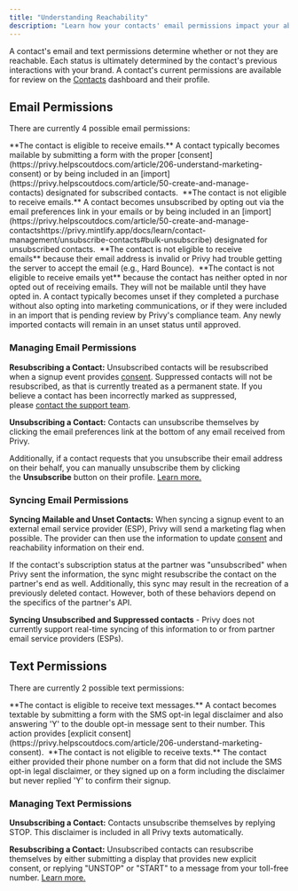 ```yaml
---
title: "Understanding Reachability"
description: "Learn how your contacts' email permissions impact your ability to engage with them."
---
```


A contact's email and text permissions determine whether or not they are reachable. Each status is ultimately determined by the contact's previous interactions with your brand. A contact's current permissions are available for review on the [Contacts](https://dashboard.privy-staging.com/contacts) dashboard and their profile. 

## Email Permissions

There are currently 4 possible email permissions:

<AccordionGroup>
  <Accordion title="Mailable" defaultOpen={false} icon="circle-check">
    **The contact is eligible to receive emails.** A contact typically becomes mailable by submitting a form with the proper [consent](https://privy.helpscoutdocs.com/article/206-understand-marketing-consent) or by being included in an [import](https://privy.helpscoutdocs.com/article/50-create-and-manage-contacts) designated for subscribed contacts. 
  </Accordion>

  <Accordion title="Unsubscribed" defaultOpen={false} icon="circle-x">
    **The contact is not eligible to receive emails.** A contact becomes unsubscribed by opting out via the email preferences link in your emails or by being included in an [import](https://privy.helpscoutdocs.com/article/50-create-and-manage-contactshttps://privy.mintlify.app/docs/learn/contact-management/unsubscribe-contacts#bulk-unsubscribe) designated for unsubscribed contacts. 
  </Accordion>

  <Accordion title="Suppressed" defaultOpen={false} icon="circle-x">
    **The contact is not eligible to receive emails** because their email address is invalid or Privy had trouble getting the server to accept the email (e.g., Hard Bounce). 
  </Accordion>

  <Accordion title="Unset" defaultOpen={false} icon="circle-x">
    **The contact is not eligible to receive emails yet** because the contact has neither opted in nor opted out of receiving emails. They will not be mailable until they have opted in. A contact typically becomes unset if they completed a purchase without also opting into marketing communications, or if they were included in an import that is pending review by Privy's compliance team. Any newly imported contacts will remain in an unset status until approved. 
  </Accordion>
</AccordionGroup>

### Managing Email Permissions

**Resubscribing a Contact:** Unsubscribed contacts will be resubscribed when a signup event provides [consent](https://privy.helpscoutdocs.com/article/206-understand-marketing-consent). Suppressed contacts will not be resubscribed, as that is currently treated as a permanent state. If you believe a contact has been incorrectly marked as suppressed, please [contact the support team](mailto:support@privy.com). 



**Unsubscribing a Contact:** Contacts can unsubscribe themselves by clicking the email preferences link at the bottom of any email received from Privy.



Additionally, if a contact requests that you unsubscribe their email address on their behalf, you can manually unsubscribe them by clicking the **Unsubscribe** button on their profile. [Learn more.](https://privy.mintlify.app/docs/learn/contact-management/unsubscribe-contacts#individual-unsubscribe)



### Syncing Email Permissions

**Syncing Mailable and Unset Contacts:** When syncing a signup event to an external email service provider (ESP), Privy will send a marketing flag when possible. The provider can then use the information to update [consent](https://privy.helpscoutdocs.com/article/206-understand-marketing-consent) and reachability information on their end. 



If the contact's subscription status at the partner was "unsubscribed" when Privy sent the information, the sync might resubscribe the contact on the partner's end as well. Additionally, this sync may result in the recreation of a previously deleted contact. However, both of these behaviors depend on the specifics of the partner's API. 

**Syncing Unsubscribed and Suppressed contacts** - Privy does not currently support real-time syncing of this information to or from partner email service providers (ESPs). 

## Text Permissions

There are currently 2 possible text permissions:

<AccordionGroup>
  <Accordion title="Textable" defaultOpen={false} icon="circle-check">
    **The contact is eligible to receive text messages.** A contact becomes textable by submitting a form with the SMS opt-in legal disclaimer and also answering 'Y' to the double opt-in message sent to their number. This action provides [explicit consent](https://privy.helpscoutdocs.com/article/206-understand-marketing-consent). 
  </Accordion>

  <Accordion title="Not Textable" defaultOpen={false} icon="circle-x">
    **The contact is not eligible to receive texts.** The contact either provided their phone number on a form that did not include the SMS opt-in legal disclaimer, or they signed up on a form including the disclaimer but never replied 'Y' to confirm their signup.
  </Accordion>
</AccordionGroup>

### Managing Text Permissions

**Unsubscribing a Contact:** Contacts unsubscribe themselves by replying STOP. This disclaimer is included in all Privy texts automatically. 

**Resubscribing a Contact:** Unsubscribed contacts can resubscribe themselves by either submitting a display that provides new explicit consent, or replying "UNSTOP" or "START" to a message from your toll-free number. [Learn more.](https://privy.mintlify.app/docs/learn/compliance/understand-sms-consent#how-do-contacts-unsubscribe-and-or-resubscribe)
